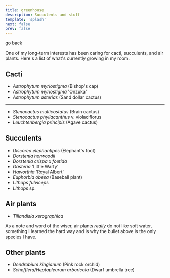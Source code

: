 ```yaml
---
title: greenhouse
description: Succulents and stuff
template: 'splash'
next: false
prev: false
---
```


<LinkButton href="../" variant="secondary">go back</LinkButton>

One of my long-term interests has been caring for cacti, succulents, and air plants. Here's a list of what's currently growing in my room.

## Cacti
- *Astrophytum myriostigma*  (Bishop's cap)
- *Astrophytum myriostigma*  'Onzuka'
- *Astrophytum asterias*  (Sand dollar cactus)
---
- *Stenocactus multicostatus*  (Brain cactus)
- *Stenocactus phyllacanthus* v. violaciflorus
- *Leuchtenbergia principis* (Agave cactus)

## Succulents
- *Discorea elephantipes* (Elephant's foot)
- *Dorstenia horwoodii*
- *Dorstenia crispa x foetida*
- *Gasteria* 'Little Warty'
- *Haworthia* 'Royal Albert'
- *Euphorbia obesa* (Baseball plant)
- *Lithops fulviceps*
- *Lithops* sp.

## Air plants

- *Tillandisia xerographica*

As a note and word of the wiser, air plants *really* do not like soft water, something I learned the hard way and is why the bullet above is the only species I have.

## Other plants

- *Dendrobium kingianum* (Pink rock orchid)
- *Schefflera/Heptapleurum arboricola* (Dwarf umbrella tree)

